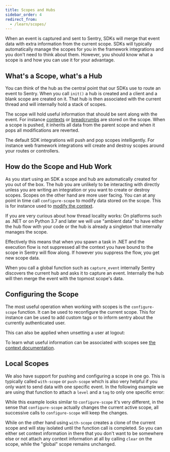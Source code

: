 ```yaml
---
title: Scopes and Hubs
sidebar_order: 4
redirect_from:
  - /learn/scopes/
---
```


When an event is captured and sent to Sentry, SDKs will merge that event data with extra
information from the current scope.  SDKs will typically automatically manage the scopes
for you in the framework integrations and you don't need to think about them.  However,
you should know what a scope is and how you can use it for your advantage.

## What's a Scope, what's a Hub

You can think of the hub as the central point that our SDKs use to route an
event to Sentry.  When you call `init()` a hub is created and a client and a
blank scope are created on it.  That hub is then associated with the current
thread and will internally hold a stack of scopes.

The scope will hold useful information that should be sent along with the
event.  For instance [contexts](/enriching-error-data/additional-data/) or
[breadcrumbs](/enriching-error-data/breadcrumbs/) are stored on
the scope.  When a scope is pushed, it inherits all data from the parent scope
and when it pops all modifications are reverted.

The default SDK integrations will push and pop scopes intelligently.  For
instance web framework integrations will create and destroy scopes around your
routes or controllers.

## How do the Scope and Hub Work

As you start using an SDK a scope and hub are automatically created for you out
of the box.  The hub you are unlikely to be interacting with directly unless you
are writing an integration or you want to create or destroy scopes.  Scopes on the
other hand are more user facing.  You can at any point in time call
`configure-scope` to modify data stored on the scope.  This is for instance
used to [modify the context](/enriching-error-data/additional-data/).

<Alert>
If you are very curious about how thread locality works: On platforms such as .NET
or on Python 3.7 and later we will use "ambient data" to have either the hub flow
with your code or the hub is already a singleton that internally manages the scope.

Effectively this means that when you spawn a task in .NET and the execution flow is
not suppressed all the context you have bound to the scope in Sentry will flow along.
If however you suppress the flow, you get new scope data.
</Alert>

When you call a global function such as `capture_event` internally Sentry
discovers the current hub and asks it to capture an event.  Internally the hub will
then merge the event with the topmost scope's data.

## Configuring the Scope

The most useful operation when working with scopes is the `configure-scope` function.
It can be used to reconfigure the current scope.  This for instance can be used to
add custom tags or to inform sentry about the currently authenticated user.

<PlatformContent includePath="configure-scope" />

This can also be applied when unsetting a user at logout:

<PlatformContent includePath="unset-user" />

To learn what useful information can be associated with scopes see
[the context documentation](/enriching-error-data/additional-data/).

## Local Scopes

We also have support for pushing and configuring a scope in one go.  This is
typically called `with-scope` or `push-scope` which is also very helpful
if you only want to send data with one specific event.  In the following example we are using
that function to attach a `level` and a `tag` to only one specific error:

<PlatformContent includePath="with-scope" />

While this example looks similar to `configure-scope` it's very different, in the sense that
`configure-scope` actually changes the current active scope, all successive calls to `configure-scope`
will keep the changes.

While on the other hand using `with-scope` creates a clone of the current scope
and will stay isolated until the function call is completed.  So you can either
set context information in there that you don't want to be somewhere else or not
attach any context information at all by calling `clear` on the scope, while the
"global" scope remains unchanged.
